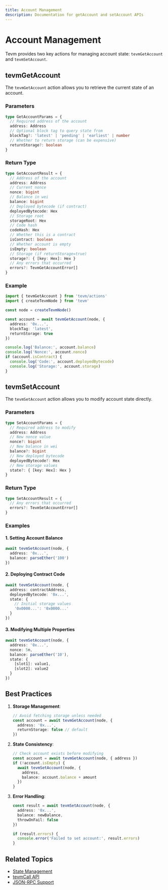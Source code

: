 ```yaml
---
title: Account Management
description: Documentation for getAccount and setAccount APIs
---
```


# Account Management

Tevm provides two key actions for managing account state: `tevmGetAccount` and `tevmSetAccount`.

## tevmGetAccount

The `tevmGetAccount` action allows you to retrieve the current state of an account.

### Parameters

```ts
type GetAccountParams = {
  // Required address of the account
  address: Address
  // Optional block tag to query state from
  blockTag?: 'latest' | 'pending' | 'earliest' | number
  // Whether to return storage (can be expensive)
  returnStorage?: boolean
}
```

### Return Type

```ts
type GetAccountResult = {
  // Address of the account
  address: Address
  // Current nonce
  nonce: bigint
  // Balance in wei
  balance: bigint
  // Deployed bytecode (if contract)
  deployedBytecode: Hex
  // Storage root
  storageRoot: Hex
  // Code hash
  codeHash: Hex
  // Whether this is a contract
  isContract: boolean
  // Whether account is empty
  isEmpty: boolean
  // Storage (if returnStorage=true)
  storage?: { [key: Hex]: Hex }
  // Any errors that occurred
  errors?: TevmGetAccountError[]
}
```

### Example

```ts
import { tevmGetAccount } from 'tevm/actions'
import { createTevmNode } from 'tevm'

const node = createTevmNode()

const account = await tevmGetAccount(node, {
  address: '0x...',
  blockTag: 'latest',
  returnStorage: true
})

console.log('Balance:', account.balance)
console.log('Nonce:', account.nonce)
if (account.isContract) {
  console.log('Code:', account.deployedBytecode)
  console.log('Storage:', account.storage)
}
```

## tevmSetAccount

The `tevmSetAccount` action allows you to modify account state directly.

### Parameters

```ts
type SetAccountParams = {
  // Required address to modify
  address: Address
  // New nonce value
  nonce?: bigint
  // New balance in wei
  balance?: bigint
  // New deployed bytecode
  deployedBytecode?: Hex
  // New storage values
  state?: { [key: Hex]: Hex }
}
```

### Return Type

```ts
type SetAccountResult = {
  // Any errors that occurred
  errors?: TevmSetAccountError[]
}
```

### Examples

#### 1. Setting Account Balance

```ts
await tevmSetAccount(node, {
  address: '0x...',
  balance: parseEther('100')
})
```

#### 2. Deploying Contract Code

```ts
await tevmSetAccount(node, {
  address: contractAddress,
  deployedBytecode: '0x...',
  state: {
    // Initial storage values
    '0x0000...': '0x0000...'
  }
})
```

#### 3. Modifying Multiple Properties

```ts
await tevmSetAccount(node, {
  address: '0x...',
  nonce: 5n,
  balance: parseEther('10'),
  state: {
    [slot1]: value1,
    [slot2]: value2
  }
})
```

## Best Practices

1. **Storage Management**:
   ```ts
   // Avoid fetching storage unless needed
   const account = await tevmGetAccount(node, {
     address: '0x...',
     returnStorage: false // default
   })
   ```

2. **State Consistency**:
   ```ts
   // Check account exists before modifying
   const account = await tevmGetAccount(node, { address })
   if (!account.isEmpty) {
     await tevmSetAccount(node, {
       address,
       balance: account.balance + amount
     })
   }
   ```

3. **Error Handling**:
   ```ts
   const result = await tevmSetAccount(node, {
     address: '0x...',
     balance: newBalance,
     throwOnFail: false
   })

   if (result.errors) {
     console.error('Failed to set account:', result.errors)
   }
   ```

## Related Topics
- [State Management](../core/managing-state)
- [tevmCall API](./tevm-call)
- [JSON-RPC Support](./json-rpc)
